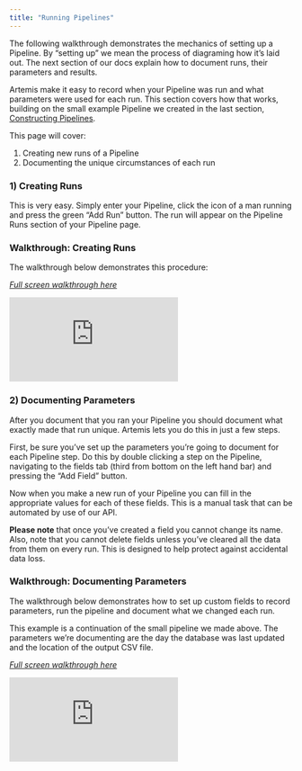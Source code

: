 ```yaml
---
title: "Running Pipelines"
---
```

The following walkthrough demonstrates the mechanics of setting up a Pipeline. By “setting up” we mean the process of diagraming how it’s laid out. The next section of our docs explain how to document runs, their parameters and results. 

Artemis make it easy to record when your Pipeline was run and what parameters were used for each run. This section covers how that works, building on the small example Pipeline we created in the last section, [Constructing Pipelines]( https://docs.artemisplatform.com/ConstructingPipelines).

This page will cover: 
1.	Creating new runs of a Pipeline
2.	Documenting the unique circumstances of each run

### 1) Creating Runs
This is very easy. Simply enter your Pipeline, click the icon of a man running and press the green “Add Run” button. The run will appear on the Pipeline Runs section of your Pipeline page.

### Walkthrough: Creating Runs

The walkthrough below demonstrates this procedure: 

*[Full screen walkthrough here](https://app.supademo.com/demo/tPPIiZh5doYMRaknsf1mA)*

<iframe src="https://app.supademo.com/embed/tPPIiZh5doYMRaknsf1mA" frameborder="0" webkitallowfullscreen="true" mozallowfullscreen="true" allowfullscreen style={{"width":"719px","height":"500px","border":"none"}}></iframe>

### 2) Documenting Parameters 
After you document that you ran your Pipeline you should document what exactly made that run unique. Artemis lets you do this in just a few steps. 

First, be sure you’ve set up the parameters you’re going to document for each Pipeline step. Do this by double clicking a step on the Pipeline, navigating to the fields tab (third from bottom on the left hand bar) and pressing the “Add Field” button. 

Now when you make a new run of your Pipeline you can fill in the appropriate values for each of these fields. This is a manual task that can be automated by use of our API.

**Please note** that once you’ve created a field you cannot change its name. Also, note that you cannot delete fields unless you’ve cleared all the data from them on every run. This is designed to help protect against accidental data loss. 

### Walkthrough: Documenting Parameters
The walkthrough below demonstrates how to set up custom fields to record parameters, run the pipeline and document what we changed each run. 

This example is a continuation of the small pipeline we made above. The parameters we’re documenting are the day the database was last updated and the location of the output CSV file.

*[Full screen walkthrough here](https://app.supademo.com/demo/_9wwSYYMx1VDXSsb9xUMA)*

<iframe src="https://app.supademo.com/embed/_9wwSYYMx1VDXSsb9xUMA" frameborder="0" webkitallowfullscreen="true" mozallowfullscreen="true" allowfullscreen style={{"width":"719px","height":"500px","border":"none"}}></iframe>
